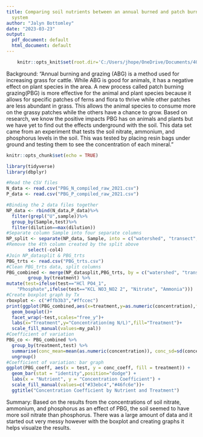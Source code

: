 ```yaml
---
title: Comparing soil nutrients between an annual burned and patch burned grazing
  system
author: "Jalyn Bottomley"
date: "2023-03-23"
output:
  pdf_document: default
  html_document: default
---
```

```r
    knitr::opts_knit$set(root.dir='C:/Users/jhope/OneDrive/Documents/400X coding/UNCG_DataWrangling')
```
Background:
"Annual burning and grazing (ABG) is a method used for increasing grass for cattle. While ABG is good for animals, it has a negative effect on plant species in the area. A new process called patch burning grazing(PBG) is more effective for the animal and plant species because it allows for specific patches of ferns and flora to thrive while other patches are less abundant in grass. This allows the animal species to consume more on the grassy patches while the others have a chance to grow. Based on research, we know the positive impacts PBG has on animals and plants but we have yet to find out the effects underground with the soil. 
This data set came from an experiment that tests the soil nitrate, ammonium, and phosphorus levels in the soil. This was tested by placing resin bags under ground and testing them to see the concentration of each mineral."



```r
knitr::opts_chunk$set(echo = TRUE)

library(tidyverse)
library(dbplyr)

#Read the CSV files
N_data <- read.csv("PBG_N_compiled_raw_2021.csv")
P_data <- read.csv("PBG_P_compiled_raw_2021.csv")

#Binding the 2 data files together
NP_data <- rbind(N_data,P_data)%>%
  filter(grepl("U",sample))%>%
  group_by(Sample,test)%>%
  filter(dilution==max(dilution))
#Separate column Sample into four separate columns
NP_split <- separate(NP_data, Sample, into = c("watershed", "transect", "plot", "col4"), sep = "-") %>% 
#Remove the 4th column created by the split above
        select(-col4)
#Join NP_datasplit & PBG_trts
PBG_trts <- read.csv("PBG_trts.csv")
#Clean PBG_trts data, split columns
PBG_combined <- merge(NP_datasplit,PBG_trts, by = c("watershed", "transect","plot"), all.x = TRUE) %>% 
        group_by(treatment) %>% 
mutate(test=ifelse(test=="HCl PO4_1",
    "Phosphate",ifelse(test=="KCL NO3_NO2 2", "Nitrate", "Ammonia")))
#Create boxplot graph by Tx 
rboxplot <- c("#ffb3b3","#ffccec")
print(ggplot(PBG_combined,aes(x=treatment,y=as.numeric(concentration),fill=treatment))+
  geom_boxplot()+
  facet_wrap(~test,scales="free_y")+
  labs(x="Treatment",y="Concentration(mg N/L)",fill="Treatment")+
  scale_fill_manual(values=my_pal))
#Coefficient of variation
PBG_co <- PBG_combined %>% 
  group_by(treatment,test) %>% 
  summarise(conc_mean=mean(as.numeric(concentration)), conc_sd=sd(concentration), conc_coeff=conc_mean/conc_sd) %>%
  ungroup()
#Coefficient of variation: bar graph
ggplot(PBG_coeff, aes(x = test, y = conc_coeff, fill = treatment)) +
  geom_bar(stat = "identity",position="dodge") +
  labs(x = "Nutrient", y = "Concentration Coefficient") +
  scale_fill_manual(values=c("#33ebc4","#46fc6e"))+
  ggtitle("Concentration Coefficient by Nutrient and Treatment")
```

Summary: 
Based on the results from the concentrations of soil nitrate, ammonium, and phosphorus as an effect of PBG, the soil seemed to have more soil nitrate than phosphorus. There was a large amount of data and it started out very messy however with the boxplot and creating graphs it helps visualze the results.


